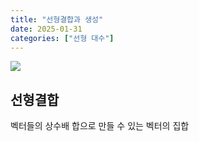 ```yaml
---
title: "선형결합과 생성"
date: 2025-01-31
categories: ["선형 대수"]
---
```


![](/img/human-thumb.jpg){.post-thumbnail}

## 선형결합

벡터들의 상수배 합으로 만들 수 있는 벡터의 집합


